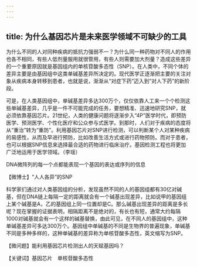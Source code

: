 ```yaml
---
---
---
```

title: 为什么基因芯片是未来医学领域不可缺少的工具
---




为什么不同的人对同种疾病的抵抗力强弱不一？为什么同一种药物对不同人的作用也各不相同，有些人低剂量服用就很管用，有些人则需要加大剂量？造成这些差异的一个重要原因就是基因组内的单核苷酸多态性（SNP）。在人类中，不同个体的差异主要是由基因组中这类单碱基差异所决定的。现代医学正逐渐把主要的关注对象从疾病本身转移到患者，也就是说，渐渐从“对症下药”迈入到“对人下药”的新阶段。



可是，在人类基因组中，单碱基差异多达300万个，仅仅依靠人工来一个个检测这些单碱基差异，几乎是一件不可能完成的任务，要想精准、迅速地研究SNP，就必须依靠基因芯片。21世纪，人类的健康问题将逐渐步入“4P”医学时代，即预防医学、预测医学、个性化医疗和公众参与式医学。到那时，人们对于疾病的态度将从“重治”转为“重防”。利用基因芯片对SNP进行检测，可以判断某个人对某种疾病的易感性，从而及早进行预防，比如改善生活方式或进行药物预防。而对于患者，也可以根据SNP信息来选择最合适的药物进行临床治疗。基因检测工程也将更加广泛地运用于医学领域。（李瑶）

DNA微阵列的每一个点都能表现一个基因的表达或序列的信息





【微博士】“人人各异”的SNP

科学家们通过对人类基因组的分析，发现虽然不同的人的基因组都有30亿对碱基，但在DNA链上每隔一定的距离就会有一个碱基出现差异，比如说甲的基因组上某个碱基是A，乙的基因组上同一位置却是C。那么碱基出现差异的距离是多长呢？现在掌握的证据表明，相隔距离不是绝对的，有长也有短，通常大约每隔1000对碱基就会有一个这样的碱基替换，由此可见，在不同人的基因组中，这种单碱基差异可多达300万个。基因组中单碱基的不同是生物界的普遍现象，单碱基不同是多种多样的，这种单碱基的差异称为单核苷酸多态性，英文缩写为SNP。

【微问题】能利用基因芯片检测出人的天赋基因吗？

【关键词】基因芯片　单核苷酸多态性